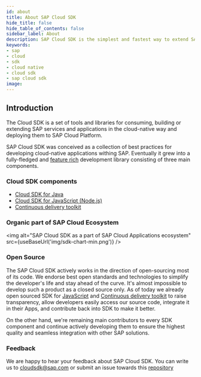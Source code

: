 ```yaml
---
id: about
title: About SAP Cloud SDK
hide_title: false
hide_table_of_contents: false
sidebar_label: About
description: SAP Cloud SDK is the simplest and fastest way to extend SAP services and applications in the cloud.
keywords:
- sap
- cloud
- sdk
- cloud native
- cloud sdk
- sap cloud sdk
image:
---
```


<!--
:::success Cloud SDK customer survey
Please, take our [survey](https://sapinsights.eu.qualtrics.com/jfe/form/SV_0pUmWpCadpoLhyZ) to help future development of Cloud SDK. Thanks in advance for valuable feedback!
:::
-->


## Introduction ##
The Cloud SDK is a set of tools and libraries for consuming, building or extending SAP services and applications in the
cloud-native way and deploying them to SAP Cloud Platform.

SAP Cloud SDK was conceived as a collection of best practices for developing cloud-native applications withing SAP. Eventually
it grew into a fully-fledged and [feature rich](key-features ) development library consisting of three main components.

### Cloud SDK components ###

- [Cloud SDK for Java](../java/introduction )
- [Cloud SDK for JavaScript (Node.js)](../js/introduction )
- [Continuous delivery toolkit](../devops/getting-started )

### Organic part of SAP Cloud Ecosystem ###

<img alt="SAP Cloud SDK as a part of SAP Cloud Applications ecosystem" src={useBaseUrl('img/sdk-chart-min.png')} />
### Open Source ###
The SAP Cloud SDK actively works in the direction of open-sourcing most of its code. We endorse best open standards and
technologies to simplify the developer's life and stay ahead of the curve. It's almost impossible to develop such a product
as a closed source only. As of today we already open sourced SDK for [JavaScript](https://github.com/SAP/cloud-sdk-js) and
[Continuous delivery toolkit](https://github.com/SAP/cloud-s4-sdk-pipeline )  to raise transparency, allow developers easily access our source code,
integrate it in their Apps, and contribute back into SDK to make it better.

On the other hand, we're remaining main contributors to every SDK component and continue actively developing them to
ensure the highest quality and seamless integration with other SAP solutions.

### Feedback ###
We are happy to hear your feedback about SAP Cloud SDK. You can write us to cloudsdk@sap.com or submit an issue
towards this [repository](https://github.com/SAP/cloud-sdk-js/issues/new/choose)
